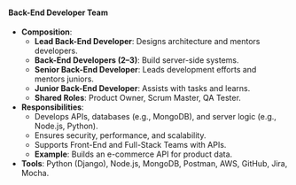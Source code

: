 #### Back-End Developer Team
- **Composition**:
  - **Lead Back-End Developer**: Designs architecture and mentors developers.
  - **Back-End Developers (2–3)**: Build server-side systems.
  - **Senior Back-End Developer**: Leads development efforts and mentors juniors.
  - **Junior Back-End Developer**: Assists with tasks and learns.
  - **Shared Roles**: Product Owner, Scrum Master, QA Tester.
- **Responsibilities**:
  - Develops APIs, databases (e.g., MongoDB), and server logic (e.g., Node.js, Python).
  - Ensures security, performance, and scalability.
  - Supports Front-End and Full-Stack Teams with APIs.
  - **Example**: Builds an e-commerce API for product data.
- **Tools**: Python (Django), Node.js, MongoDB, Postman, AWS, GitHub, Jira, Mocha.
